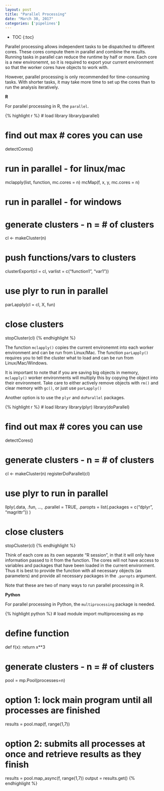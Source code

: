 ```yaml
---
layout: post
title: "Parallel Processing"
date: "March 30, 2017"
categories: ['pipelines']
---
```


* TOC
{:toc}

Parallel processing allows independent tasks to be dispatched to different cores. These cores compute them in parallel and combine the results. Running tasks in parallel can reduce the runtime by half or more. Each core is a new environemnt, so it is required to export your current environment so that the worker cores have objects to work with.

However, parallel processing is only recommended for time-consuming tasks. With shorter tasks, it may take more time to set up the cores than to run the analysis iteratively. 

**R**

For parallel processing in R, the `parallel`.

{% highlight r %}
# load library
library(parallel)

# find out max # cores you can use
detectCores()

# run in parallel - for linux/mac
mclapply(list, function, mc.cores = n)
mcMap(f, x, y, mc.cores = n)

# run in parallel - for windows

# generate clusters - n = # of clusters
cl <- makeCluster(n)

# push functions/vars to clusters
clusterExport(cl = cl, varlist = c("function1", "var1"))

# use plyr to run in parallel
parLapply(cl = cl, X, fun)

# close clusters
stopCluster(cl)
{% endhighlight %}

The function `mclapply()` copies the current environemnt into each worker environment and can be run from Linux/Mac. The function `parLapply()` requires you to tell the cluster what to load and can be run from Linux/Mac/Windows. 

It is important to note that if you are saving big objects in memory, `mclapply()` worker environments will multiply this by copying the object into their environment. Take care to either actively remove objects with `rm()` and clear memory with `gc()`, or just use `parLapply()`


Another option is to use the `plyr` and `doParallel` packages.

{% highlight r %}
# load library
library(plyr)
library(doParallel)

# find out max # cores you can use
detectCores()

# generate clusters - n = # of clusters
cl <- makeCluster(n)
registerDoParallel(cl)

# use plyr to run in parallel
llply(.data, .fun, ...,
      .parallel = TRUE, 
      .paropts = list(.packages = c("dplyr", "magrittr"))
      )

# close clusters
stopCluster(cl)
{% endhighlight %}

Think of each core as its own separate "R session", in that it will only have information passed to it from the function. The cores will not have access to variables and packages that have been loaded in the current environment. Thus it is best to provide the function with all necessary objects (as parameters) and provide all necessary packages in the `.paropts` argument. 

Note that these are two of many ways to run parallel processing in R. 

**Python**

For parallel processing in Python, the `multiprocessing` package is needed.

{% highlight python %}
# load module
import multiprocessing as mp

# define function
def f(x):
  return x**3
  
# generate clusters - n = # of clusters
pool = mp.Pool(processes=n)

# option 1: lock main program until all processes are finished
results = pool.map(f, range(1,7))

# option 2: submits all processes at once and retrieve results as they finish
results = pool.map_async(f, range(1,7))
output = results.get()
{% endhighlight %}

